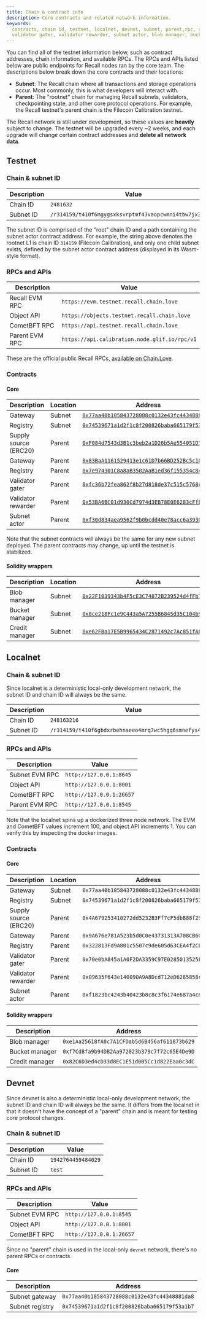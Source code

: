 ```yaml
---
title: Chain & contract info
description: Core contracts and related network information.
keywords:
  contracts, chain id, testnet, localnet, devnet, subnet, parent,rpc, api, gateway, registry,
  validator gater, validator rewarder, subnet actor, blob manager, bucket manager, credit manager
---
```


You can find all of the testnet information below, such as contract addresses, chain information,
and available RPCs. The RPCs and APIs listed below are public endpoints for Recall nodes ran by the
core team. The descriptions below break down the core contracts and their locations:

- **Subnet**: The Recall chain where all transactions and storage operations occur. Most commonly,
  this is what developers will interact with.
- **Parent**: The "rootnet" chain for managing Recall subnets, validators, checkpointing state, and
  other core protocol operations. For example, the Recall testnet's parent chain is the Filecoin
  Calibration testnet.

<Callout type="warn">

The Recall network is still under development, so these values are **heavily** subject to change.
The testnet will be upgraded every ~2 weeks, and each upgrade will change certain contract addresses
and **delete all network data**.

</Callout>

## Testnet

### Chain & subnet ID

| Description | Value                                                   |
| ----------- | ------------------------------------------------------- |
| Chain ID    | `2481632`                                               |
| Subnet ID   | `/r314159/t410f6mgygsxksvrptmf43vaopcwmni4tbw7jx3mo4gi` |

The subnet ID is comprised of the "root" chain ID and a path containing the subnet actor contract
address. For example, the string above denotes the rootnet L1 is chain ID `314159` (Filecoin
Calibration), and only one child subnet exists, defined by the subnet actor contract address
(displayed in its Wasm-style format).

### RPCs and APIs

| Description    | Value                                         |
| -------------- | --------------------------------------------- |
| Recall EVM RPC | `https://evm.testnet.recall.chain.love`               |
| Object API     | `https://objects.testnet.recall.chain.love`           |
| CometBFT RPC   | `https://api.testnet.recall.chain.love`               |
| Parent EVM RPC | `https://api.calibration.node.glif.io/rpc/v1` |

<Callout type="info">

These are the official public Recall RPCs, [available on Chain.Love](https://recall.chain.love/).

</Callout>

### Contracts

#### Core

| Description           | Location | Address                                                                                                                                    |
| --------------------- | -------- | ------------------------------------------------------------------------------------------------------------------------------------------ |
| Gateway               | Subnet   | [`0x77aa40b105843728088c0132e43fc44348881da8`](https://explorer.testnet.recall.network/address/0x77aa40b105843728088c0132e43fc44348881da8) |
| Registry              | Subnet   | [`0x74539671a1d2f1c8f200826baba665179f53a1b7`](https://explorer.testnet.recall.network/address/0x74539671a1d2f1c8f200826baba665179f53a1b7) |
| Supply source (ERC20) | Parent   | [`0xF084d7543d3B1c3beb2a1D26b5Ae554051D797F9`](https://calibration.filfox.info/en/address/0xF084d7543d3B1c3beb2a1D26b5Ae554051D797F9)      |
| Gateway               | Parent   | [`0x83BaA1161529413e1c61D7b66BD252Bc5c10A6Cd`](https://calibration.filfox.info/en/address/0x83BaA1161529413e1c61D7b66BD252Bc5c10A6Cd)      |
| Registry              | Parent   | [`0x7e974301C8a8aB3502AaB1ed36f155354c84505f`](https://calibration.filfox.info/en/address/0x7e974301C8a8aB3502AaB1ed36f155354c84505f)      |
| Validator gater       | Parent   | [`0xfc36b72fea862f8b27d818de37c515c5768cf6b6`](https://calibration.filfox.info/en/address/0xfc36b72fea862f8b27d818de37c515c5768cf6b6)      |
| Validator rewarder    | Parent   | [`0x53BA6BC01d930Cd7974d3EB78E0E6283cFfbdD70`](https://calibration.filfox.info/en/address/0x53BA6BC01d930Cd7974d3EB78E0E6283cFfbdD70)      |
| Subnet actor          | Parent   | [`0xf30d834aea9562f9b0bcdd40e78acc6a3930dbe9`](https://calibration.filfox.info/en/address/0xf30d834aea9562f9b0bcdd40e78acc6a3930dbe9)      |

Note that the subnet contracts will always be the same for any new subnet deployed. The parent
contracts may change, up until the testnet is stabilized.

#### Solidity wrappers

| Description    | Location | Address                                                                                                                                    |
| -------------- | -------- | ------------------------------------------------------------------------------------------------------------------------------------------ |
| Blob manager   | Subnet   | [`0x22F1039343b4F5cE3C74872B239524d4fFb7CABF`](https://explorer.testnet.recall.network/address/0x22F1039343b4F5cE3C74872B239524d4fFb7CABF) |
| Bucket manager | Subnet   | [`0x8ce218Fc1e9C443a5A7255B6845d35C104b91516`](https://explorer.testnet.recall.network/address/0x8ce218Fc1e9C443a5A7255B6845d35C104b91516) |
| Credit manager | Subnet   | [`0xe62FBa17E5B9965434C2871492c7Ac851fA8BAF7`](https://explorer.testnet.recall.network/address/0xe62FBa17E5B9965434C2871492c7Ac851fA8BAF7) |

## Localnet

### Chain & subnet ID

Since localnet is a deterministic local-only development network, the subnet ID and chain ID will
always be the same.

| Description | Value                                                   |
| ----------- | ------------------------------------------------------- |
| Chain ID    | `248163216`                                             |
| Subnet ID   | `/r314159/t410f6gbdxrbehnaeeo4mrq7wc5hgq6smnefys4qanwi` |

### RPCs and APIs

| Description    | Value                    |
| -------------- | ------------------------ |
| Subnet EVM RPC | `http://127.0.0.1:8645`  |
| Object API     | `http://127.0.0.1:8001`  |
| CometBFT RPC   | `http://127.0.0.1:26657` |
| Parent EVM RPC | `http://127.0.0.1:8545`  |

Note that the localnet spins up a dockerized three node network. The EVM and CometBFT values
increment 100, and object API increments 1. You can verify this by inspecting the docker images.

### Contracts

#### Core

| Description           | Location | Address                                      |
| --------------------- | -------- | -------------------------------------------- |
| Gateway               | Subnet   | `0x77aa40b105843728088c0132e43fc44348881da8` |
| Registry              | Subnet   | `0x74539671a1d2f1c8f200826baba665179f53a1b7` |
| Supply source (ERC20) | Parent   | `0x4A679253410272dd5232B3Ff7cF5dbB88f295319` |
| Gateway               | Parent   | `0x9A676e781A523b5d0C0e43731313A708CB607508` |
| Registry              | Parent   | `0x322813Fd9A801c5507c9de605d63CEA4f2CE6c44` |
| Validator gater       | Parent   | `0x70e0bA845a1A0F2DA3359C97E0285013525FFC49` |
| Validator rewarder    | Parent   | `0x09635F643e140090A9A8Dcd712eD6285858ceBef` |
| Subnet actor          | Parent   | `0xf1823bc4243b40423b8c8c3f6174e687a4c690b8` |

#### Solidity wrappers

| Description    | Address                                      |
| -------------- | -------------------------------------------- |
| Blob manager   | `0xe1Aa25618fA0c7A1CFDab5d6B456af611873b629` |
| Bucket manager | `0xf7Cd8fa9b94DB2Aa972023b379c7f72c65E4De9D` |
| Credit manager | `0x82C6D3ed4cD33d8EC1E51d0B5Cc1d822Eaa0c3dC` |

## Devnet

Since devnet is also a deterministic local-only development network, the subnet ID and chain ID will
always be the same. It differs from the localnet in that it doesn't have the concept of a "parent"
chain and is meant for testing core protocol changes.

### Chain & subnet ID

| Description | Value              |
| ----------- | ------------------ |
| Chain ID    | `1942764459484029` |
| Subnet ID   | `test`             |

### RPCs and APIs

| Description    | Value                    |
| -------------- | ------------------------ |
| Subnet EVM RPC | `http://127.0.0.1:8545`  |
| Object API     | `http://127.0.0.1:8001`  |
| CometBFT RPC   | `http://127.0.0.1:26657` |

<Callout type="info">

Since no "parent" chain is used in the local-only `devnet` network, there's no parent RPCs or
contracts.

</Callout>

#### Core

| Description     | Address                                      |
| --------------- | -------------------------------------------- |
| Subnet gateway  | `0x77aa40b105843728088c0132e43fc44348881da8` |
| Subnet registry | `0x74539671a1d2f1c8f200826baba665179f53a1b7` |
